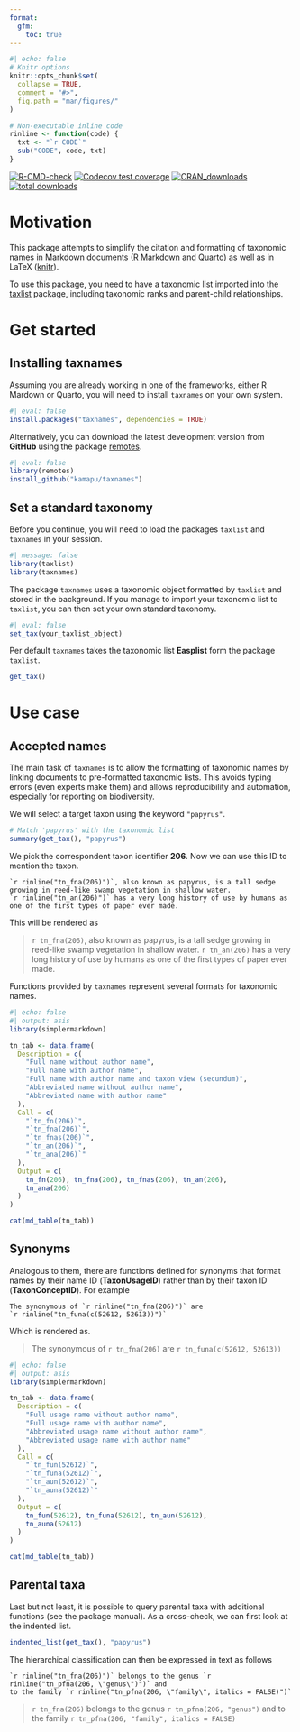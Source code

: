 ```yaml
---
format:
  gfm:
    toc: true
---
```


```r
#| echo: false
# Knitr options
knitr::opts_chunk$set(
  collapse = TRUE,
  comment = "#>",
  fig.path = "man/figures/"
)

# Non-executable inline code
rinline <- function(code) {
  txt <- "`r CODE`"
  sub("CODE", code, txt)
}
```

<!-- badges: start -->
<!--
[![cran checks](https://badges.cranchecks.info/worst/taxnames.svg)](https://cran.r-project.org/web/checks/check_results_biblio.html)
[![CRAN_Status_Badge](http://www.r-pkg.org/badges/version/taxnames)](https://cran.r-project.org/package=taxnames)
[![r-universe](https://kamapu.r-universe.dev/badges/biblio)](https://kamapu.r-universe.dev/biblio#)
[![DOI](https://zenodo.org/badge/DOI/10.5281/zenodo.10984056.svg)](https://doi.org/10.5281/zenodo.10984056)
<br>
-->
[![R-CMD-check](https://github.com/kamapu/taxnames/workflows/R-CMD-check/badge.svg)](https://github.com/kamapu/biblio/actions)
[![Codecov test coverage](https://codecov.io/gh/kamapu/taxnames/branch/main/graph/badge.svg)](https://codecov.io/gh/kamapu/taxnames?branch=main)
[![CRAN_downloads](http://cranlogs.r-pkg.org/badges/taxnames)](https://cran.r-project.org/package=taxnames)
[![total downloads](http://cranlogs.r-pkg.org/badges/grand-total/taxnames)](https://cran.r-project.org/package=taxnames)
<!-- badges: end -->



# Motivation

This package attempts to simplify the citation and formatting of taxonomic names in Markdown documents ([R Markdown](https://rmarkdown.rstudio.com/) and [Quarto](https://quarto.org/)) as well as in LaTeX ([knitr](https://yihui.org/knitr/)).

To use this package, you need to have a taxonomic list imported into the [taxlist](https://docs.ropensci.org/taxlist/) package, including taxonomic ranks and parent-child relationships.

# Get started

## Installing taxnames

Assuming you are already working in one of the frameworks, either R Mardown or Quarto, you will need to install `taxnames` on your own system.

```r
#| eval: false
install.packages("taxnames", dependencies = TRUE)
```

Alternatively, you can download the latest development version from **GitHub** using the package [remotes](https://remotes.r-lib.org/).

```r
#| eval: false
library(remotes)
install_github("kamapu/taxnames")
```

## Set a standard taxonomy

Before you continue, you will need to load the packages `taxlist` and `taxnames` in your session.

```r
#| message: false
library(taxlist)
library(taxnames)
```

The package `taxnames` uses a taxonomic object formatted by `taxlist` and stored in the background.
If you manage to import your taxonomic list to `taxlist`, you can then set your own standard taxonomy.

```r
#| eval: false
set_tax(your_taxlist_object)
```

Per default `taxnames` takes the taxonomic list **Easplist** form the package `taxlist`.

```r
get_tax()
```

# Use case

## Accepted names

The main task of `taxnames` is to allow the formatting of taxonomic names by linking documents to pre-formatted taxonomic lists.
This avoids typing errors (even experts make them) and allows reproducibility and automation, especially for reporting on biodiversity.

We will select a target taxon using the keyword `"papyrus"`.

```r
# Match 'papyrus' with the taxonomic list
summary(get_tax(), "papyrus")
```

We pick the correspondent taxon identifier **206**.
Now we can use this ID to mention the taxon.

````
`r rinline("tn_fna(206)")`, also known as papyrus, is a tall sedge
growing in reed-like swamp vegetation in shallow water.
`r rinline("tn_an(206)")` has a very long history of use by humans as
one of the first types of paper ever made.
````

This will be rendered as

> `r tn_fna(206)`, also known as papyrus, is a tall sedge growing in reed-like swamp vegetation in shallow water.
> `r tn_an(206)` has a very long history of use by humans as one of the first types of paper ever made.

Functions provided by `taxnames` represent several formats for taxonomic names.

```r
#| echo: false
#| output: asis
library(simplermarkdown)

tn_tab <- data.frame(
  Description = c(
    "Full name without author name",
    "Full name with author name",
    "Full name with author name and taxon view (secundum)",
    "Abbreviated name without author name",
    "Abbreviated name with author name"
  ),
  Call = c(
    "`tn_fn(206)`",
    "`tn_fna(206)`",
    "`tn_fnas(206)`",
    "`tn_an(206)`",
    "`tn_ana(206)`"
  ),
  Output = c(
    tn_fn(206), tn_fna(206), tn_fnas(206), tn_an(206),
    tn_ana(206)
  )
)

cat(md_table(tn_tab))
```

## Synonyms

Analogous to them, there are functions defined for synonyms that format names by their name ID (**TaxonUsageID**) rather than by their taxon ID (**TaxonConceptID**).
For example

````
The synonymous of `r rinline("tn_fna(206)")` are
`r rinline("tn_funa(c(52612, 52613))")`
````

Which is rendered as.

> The synonymous of `r tn_fna(206)` are `r tn_funa(c(52612, 52613))`

```r
#| echo: false
#| output: asis
library(simplermarkdown)

tn_tab <- data.frame(
  Description = c(
    "Full usage name without author name",
    "Full usage name with author name",
    "Abbreviated usage name without author name",
    "Abbreviated usage name with author name"
  ),
  Call = c(
    "`tn_fun(52612)`",
    "`tn_funa(52612)`",
    "`tn_aun(52612)`",
    "`tn_auna(52612)`"
  ),
  Output = c(
    tn_fun(52612), tn_funa(52612), tn_aun(52612),
    tn_auna(52612)
  )
)

cat(md_table(tn_tab))
```


## Parental taxa

Last but not least, it is possible to query parental taxa with additional functions (see the package manual).
As a cross-check, we can first look at the indented list.

```r
indented_list(get_tax(), "papyrus")
```

The hierarchical classification can then be expressed in text as follows

````
`r rinline("tn_fna(206)")` belongs to the genus `r rinline("tn_pfna(206, \"genus\")")` and
to the family `r rinline("tn_pfna(206, \"family\", italics = FALSE)")`
````

> `r tn_fna(206)` belongs to the genus `r tn_pfna(206, "genus")` and to the family `r tn_pfna(206, "family", italics = FALSE)`
